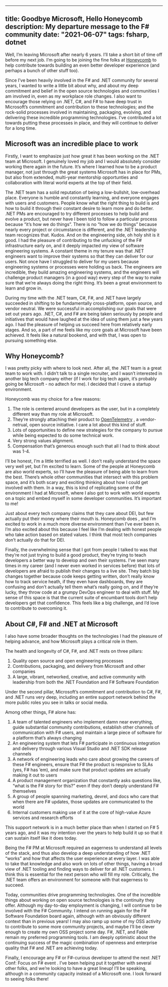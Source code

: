 
---
title: Goodbye Microsoft, Hello Honeycomb
description: My departure message to the F# community
date: "2021-06-07"
tags: fsharp, dotnet
---

Well, I’m leaving Microsoft after nearly 6 years. I’ll take a short bit of time off before my next job. I’m going to be joining the fine folks at [Honeycomb](https://www.honeycomb.io/) to help contribute towards building an even better developer experience (and perhaps a bunch of other stuff too).


Since I’ve been heavily involved in the F# and .NET community for several years, I wanted to write a little bit about why, and about my deep commitment and belief in the open source technologies and communities I am involved in, even as my workplace role changes. I also want to encourage those relying on .NET, C#, and F# to have deep trust in Microsoft’s commitment and contribution to these technologies; and the rock-solid processes involved in maintaining, packaging, evolving, and delivering these incredible programming technologies. I’ve contributed a lot towards putting these processes in place, and they will continue to deliver for a long time.

## Microsoft was an incredible place to work

Firstly, I want to emphasize just how great it has been working on the .NET team at Microsoft. I genuinely loved my job and I would absolutely consider working there again in the future. It’s where I learned how to be a product manager, not just through the great systems Microsoft has in place for PMs, but also from extended, multi-year mentorship opportunties and collaboration with literal world experts at the top of their field.

The .NET team has a solid reputation of being a low-bullshit, low-overhead place. Everyone is humble and constantly learning, and everyone engages with users and customers. People know what the right thing to build is and how to build it through their constant desire to learn more and do better. .NET PMs are encouraged to try different processes to help build and evolve a product, but never have I been told to follow a particular process because “it’s how we do things”. There is no “how we do things” because nearly every project or circumstance is different, and the .NET leadership team recognizes that. Kudos. And on the engineering side, oh holy shit is it good. I had the pleasure of contributing to the unfucking of the F# infrastructure early on, and it deeply impacted my view of software engineering systems. A constant theme in my tenure was that .NET engineers want to improve their systems so that they can deliver for our users. Not once have I struggled to deliver for my users because engineering systems or processes were holding us back. The engineers are incredible, they build amazing engineering systems, and the engineers will challenge product managers (in a good way) every step of the way to make sure that we’re always doing the right thing. It’s been a great environment to learn and grow in.

During my time with the .NET team, C#, F#, and .NET have largely succeeded in shifting to be fundamentally cross-platform, open source, and vendor neutral. We were successful in accomplishing our goals that were set out years ago. .NET, C#, and F# are being taken seriously by people and initiatives that would have laughed at the idea of using them just a few years ago. I had the pleasure of helping us succeed here from relatively early stages. And so, a part of me feels like my core goals at Microsoft have been achieved. It feels like a natural bookend, and with that, I was open to pursuing something else.

## Why Honeycomb?

I was pretty picky with where to look next. After all, the .NET team is a great team to work with. I didn’t talk to a single recruiter, and I wasn’t interested in another big tech company either (if I work for big tech again, it’s probably going be Microsoft - no adtech for me). I decided that I crave a startup environment.

Honeycomb was my choice for a few reasons:

1. The role is centered around developers as the user, but in a completely different way than my role at Microsoft.
2. They’re strongly attaching their product to [OpenTelemetry](https://opentelemetry.io/) , a vendor-netrual, open source initiative. I care a lot about this kind of stuff.
3. Lots of opportunities to define new strategies for the company to pursue while being expected to do some technical work.
4. Very strong values alignment.
5. Compensation that’s generous enough such that all I had to think about was 1-4.

I’ll be honest, I’m a little terrified as well. I don’t really understand the space very well yet, but I’m excited to learn. Some of the people at Honeycomb are also world experts, so I’ll have the pleasure of being able to learn from the best. There’s whole other communities that intersect with this problem space, and it’s both scary and exciting thinking about how I could get involved with them. In a way, this is kind of replicating some of the environment I had at Microsoft, where I also got to work with world experts on a topic and embed myself in some developer communities. It’s important to me!

Just about every tech company claims that they care about DEI, but few actually put their money where their mouth is. Honeycomb does , and I’m excited to work in a much more diverse environment than I’ve ever been in. I’m also excited about this because I feel like I’m dealing with honest people who take action based on stated values. I think that most tech companies don’t actually do that for DEI.

Finally, the overwhelming sense that I got from people I talked to was that they’re not just trying to build a good product, they’re trying to teach developers a better way to develop and own their systems. I’ve seen many times in my career (and I never even worked in services before) that lots of developers are afraid to publish their changes to a live site. They batch big changes together because code keeps getting written, don’t really know how to track service heath, if they even have dashboards, they are confusing and don’t actually tell them what’s really going on, and if they’re lucky, they throw code at a grumpy DevOps engineer to deal with stuff. My sense of this space is that the current suite of encumbant tools don’t help developers get that confidence. This feels like a big challenge, and I’d love to contribute to overcoming it.

## About C#, F# and .NET at Microsoft

I also have some broader thoughts on the technologies I had the pleasure of helping advance, and how Microsoft plays a critical role in them.

The health and longevity of C#, F#, and .NET rests on three pillars:

1. Quality open source and open engineering processes
2. Contributions, packaging, and delivery from Microsoft and other companies
3. A large, vibrant, networked, creative, and active community with leadership from both the .NET Foundation and F# Software Foundation

Under the second pillar, Microsoft’s commitment and contribution to C#, F#, and .NET runs very deep, including an entire support network behind the more public roles you see in talks or social media.

Among other things, F# alone has:

1. A team of talented engineers who implement damn near everything, guide substantial community contributions, establish other channels of communication with F# users, and maintain a large piece of software for a platform that’s always changing
2. An engineering system that lets F# participate in continuous integration and delivery through various Visual Studio and .NET SDK release channels
3. A network of engineering leads who care about growing the careers of these F# engineers, ensure that F# the product is respnsive to SLAs (yes, F# has ’em), and make sure that product updates are actually making it out to users
4. A product management organization that constantly asks questions like, “what is the F# story for this?” even if they don’t deeply understand F# themselves
5. A group of people spanning marketing, devrel, and docs who care that when there are F# updates, those updates are communicated to the world
6. Internal customers making use of it at the core of high-value Azure services and research efforts

This support network is in a much better place than when I started on F# 5 years ago, and it was my intention over the years to help build it up so that it can sustain itself like it does today.

Being the F# PM at Microsoft required an eagerness to understand all levels of the stack, and thus also develop a deep understanding of how .NET “works” and how that affects the user experience at every layer. I was able to take that knowledge and also work on lots of other things, having a broad view of .NET tooling and finding ways to deliver for all .NET customers. I think this is essential for the next person who will fill my role. Critically, the .NET team offers an environment for someone with that eagerness to succeed.

Today, communities drive programming technologies. One of the incredible things about working on open source technologies is the continuity they offer. Although my day-to-day employment is changing, I will continue to be involved with the F# Community. I intend on running again for the F# Software Foundation board again, although with an obviously different context than in previous years! I may also ramp up some of my OSS activity to contribute to some more community projects, and maybe I’ll be clever enough to create my own OSS project some day. F#, .NET, and Fable remain my preferred programming tools. I am deeply optimistic about the continuing success of the magic combination of openness and enterprise quality that F# and .NET are achieving today.

Finally, I encourage any F# or F#-curious developer to attend the next .NET Conf: Focus on F# event . I’ve been helping put it together with several other folks, and we’re looking to have a great lineup! I’ll be speaking, although in a community capacity instead of a Microsoft one. I look forward to seeing folks there!